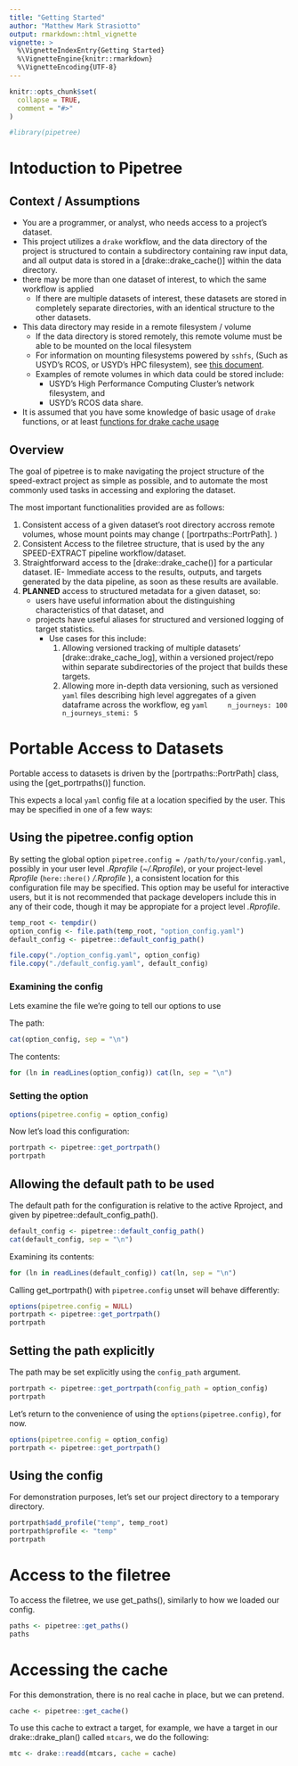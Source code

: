 ```yaml
---
title: "Getting Started"
author: "Matthew Mark Strasiotto"
output: rmarkdown::html_vignette
vignette: >
  %\VignetteIndexEntry{Getting Started}
  %\VignetteEngine{knitr::rmarkdown}
  %\VignetteEncoding{UTF-8}
---
```


```r
knitr::opts_chunk$set(
  collapse = TRUE,
  comment = "#>"
)
```

```r
#library(pipetree)
```

# Intoduction to Pipetree

## Context / Assumptions

- You are a programmer, or analyst, who needs access to a project's dataset.
- This project utilizes a `drake` workflow, and the data directory of the
  project is structured to contain a subdirectory containing raw input data,
  and all output data is stored in a [drake::drake_cache()] within the data
  directory.
- there may be more than one dataset of interest, to which the same workflow is applied
  - If there are multiple datasets of interest, these datasets are stored in completely
    separate directories, with an identical structure to the other datasets.
- This data directory may reside in a remote filesystem / volume
    - If the data directory is stored remotely, this remote volume must be able to be mounted
      on the local filesystem
    - For information on mounting filesystems powered by `sshfs`, (Such as USYD's RCOS, or USYD's
      HPC filesystem), see [this document](https://ctdshub.atlassian.net/wiki/spaces/HEAL/pages/840204341/Mount+RCOS+hpc+project+STEMI).
    - Examples of remote volumes in which data could be stored include:
        - USYD's High Performance Computing Cluster's network filesystem, and
        - USYD's RCOS data share.
- It is assumed that you have some knowledge of basic usage of `drake` functions, or at least 
  [functions for drake cache usage](https://docs.ropensci.org/drake/reference/index.html#section-cache-usage)


## Overview

The goal of pipetree is to make navigating the project structure of the 
speed-extract project as simple as possible, and to automate the most commonly
used tasks in accessing and exploring the dataset.

The most important functionalities provided are as follows:

1. Consistent access of a given dataset's root directory accross remote
   volumes, whose mount points may change ( [portrpaths::PortrPath]. )
1. Consistent Access to the filetree structure, that is used by the any 
   SPEED-EXTRACT pipeline workflow/dataset.
1. Straightforward access to the [drake::drake_cache()] for a particular 
   dataset. 
   IE- Immediate access to the results, outputs, and targets generated by the
   data pipeline, as soon as these results are available.
1. __PLANNED__ access to structured metadata for a given dataset, so:
   * users have useful information about the distinguishing characteristics      of that dataset, and 
   * projects have useful aliases for structured and versioned logging of 
     target statistics.  
     - Use cases for this include:
        1. Allowing versioned tracking of multiple datasets'  
           [drake::drake_cache_log], within a versioned project/repo within
           separate subdirectories of the project that builds 
           these targets.
        1. Allowing more in-depth data versioning, such as versioned `yaml`
           files describing high level aggregates of a given 
           dataframe across the workflow, eg
           ```yaml
           n_journeys: 100
           n_journeys_stemi: 5
           ```
         
# Portable Access to Datasets

Portable access to datasets is driven by the [portrpaths::PortrPath] class, 
using the [get_portrpaths()] function.

This expects a local `yaml` config file at a location specified by the user.
This may be specified in one of a few ways:

## Using the pipetree.config option

By setting the global option `pipetree.config = /path/to/your/config.yaml`,
possibly in your user level *.Rprofile* (*~/.Rprofile*), or your project-level
*Rprofile* (`here::here()` */.Rprofile* ), a consistent location for this 
configuration file may be specified. 
This option may be useful for interactive users, but it is not recommended
that package developers include this in any of their code, though it may
be appropiate for a project level *.Rprofile*.
```r
temp_root <- tempdir()
option_config <- file.path(temp_root, "option_config.yaml")
default_config <- pipetree::default_config_path()

file.copy("./option_config.yaml", option_config)
file.copy("./default_config.yaml", default_config)
```

### Examining the config

Lets examine the file we're going to tell our options to use

The path:
```r
cat(option_config, sep = "\n")
```

The contents:
```r
for (ln in readLines(option_config)) cat(ln, sep = "\n")
```

### Setting the option
```r
options(pipetree.config = option_config)
```

Now let's load this configuration:
```r
portrpath <- pipetree::get_portrpath()
portrpath
```

## Allowing the default path to be used

The default path for the configuration is relative to the active 
Rproject, and given by pipetree::default_config_path().

```r
default_config <- pipetree::default_config_path()
cat(default_config, sep = "\n")
```

Examining its contents:
```r
for (ln in readLines(default_config)) cat(ln, sep = "\n")
```

Calling get_portrpath() with `pipetree.config` unset will behave differently:
```r
options(pipetree.config = NULL)
portrpath <- pipetree::get_portrpath()
portrpath
```

## Setting the path explicitly

The path may be set explicitly using the `config_path` argument.
```r
portrpath <- pipetree::get_portrpath(config_path = option_config)
portrpath
```

Let's return to the convenience of using the `options(pipetree.config)`,
for now.
```r
options(pipetree.config = option_config)
portrpath <- pipetree::get_portrpath()
```

## Using the config

For demonstration purposes, let's set our project directory to
a temporary directory.
```r
portrpath$add_profile("temp", temp_root)
portrpath$profile <- "temp"
portrpath
```

# Access to the filetree

To access the filetree, we use get_paths(), similarly to how we loaded our 
config.
```r
paths <- pipetree::get_paths()
paths
```

# Accessing the cache

For this demonstration, there is no real cache in place, but we can pretend.

```r
cache <- pipetree::get_cache()
```

To use this cache to extract a target, for example, we have a target
in our drake::drake_plan() called `mtcars`, we do the following:
```r
mtc <- drake::readd(mtcars, cache = cache)
```
